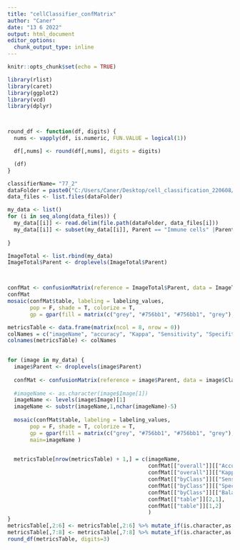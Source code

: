 ```yaml
---
title: "cellClassifier_confMatrix"
author: "Caner"
date: "13 6 2022"
output: html_document
editor_options: 
  chunk_output_type: inline
---
```


```r
knitr::opts_chunk$set(echo = TRUE)
```



```r

library(rlist)
library(caret)
library(ggplot2)
library(vcd)
library(dplyr)



round_df <- function(df, digits) {
  nums <- vapply(df, is.numeric, FUN.VALUE = logical(1))

  df[,nums] <- round(df[,nums], digits = digits)

  (df)
}

```



```r

classifierName= "77_2"
dataFolder = paste0("C:/Users/Caner/Desktop/cell_classification_220608/validation/",classifierName)
data_files <- list.files(dataFolder)

my_data <- list()
for (i in seq_along(data_files)) {
  my_data[[i]] <- read.delim(file.path(dataFolder, data_files[i]))
  my_data[[i]] <- subset(my_data[[i]], Parent == "Immune cells" |Parent ==  "Other")
  
}

ImageTotal <- list.rbind(my_data)
ImageTotal$Parent <- droplevels(ImageTotal$Parent)




```

```r
confMat <- confusionMatrix(reference = ImageTotal$Parent, data = ImageTotal$Class)
confMat
mosaic(confMat$table, labeling = labeling_values,
       pop = F, shade = T, colorize = T, 
       gp = gpar(fill = matrix(c("grey", "#756bb1", "#756bb1", "grey"), 2, 2)))
```


```r
metricsTable <- data.frame(matrix(ncol = 8, nrow = 0))
colNames = c("imageName", "accuracy", "Kappa", "Sensitivity", "Specifity", "balancedAccuracy", "Immune > Other", "Other > Immune")
colnames(metricsTable) <- colNames
                           

for (image in my_data) {
  image$Parent <- droplevels(image$Parent)
  
  confMat <- confusionMatrix(reference = image$Parent, data = image$Class)
  
  #imageName <- as.character(image$Image[1])
  imageName <- levels(image$Image)[1]
  imageName <- substr(imageName,1,nchar(imageName)-5)
  
  mosaic(confMat$table, labeling = labeling_values,
       pop = F, shade = T, colorize = T, 
       gp = gpar(fill = matrix(c("grey", "#756bb1", "#756bb1", "grey"), 2, 2)),
       main=imageName )
  

  metricsTable[nrow(metricsTable) + 1,] = c(imageName, 
                                            confMat[["overall"]][["Accuracy"]], 
                                            confMat[["overall"]][["Kappa"]], 
                                            confMat[["byClass"]][["Sensitivity"]], 
                                            confMat[["byClass"]][["Specificity"]],
                                            confMat[["byClass"]][["Balanced Accuracy"]],
                                            confMat[["table"]][2,1],
                                            confMat[["table"]][1,2]
                                            )
}
metricsTable[,2:6] <- metricsTable[,2:6] %>% mutate_if(is.character,as.numeric)
metricsTable[,7:8] <- metricsTable[,7:8] %>% mutate_if(is.character,as.integer)
round_df(metricsTable, digits=3)

```



